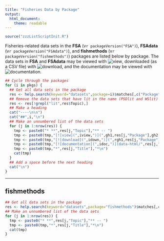 ```yaml
---
title: "Fisheries Data by Package"
output: 
  html_document: 
    theme: readable
---
```


```r
source("zzzListScriptInit.R")
```

Fisheries-related data sets in the **FSA** (v`r packageVersion("FSA")`), **FSAdata** (v`r packageVersion("FSAdata")`), and **fishmethods** (v`r packageVersion("fishmethods")`) packages are listed below by package.  The data sets in **FSA** and **FSAdata** may be viewed with ![view](`r iview`), downloaded (as a CSV file) with ![download](`r idown`), and the documentation may be viewed with ![documentation](`r idoc`).

```r
## Cycle through the packages
for (i in pkgs) {
  ## Get all data sets in the package
  res <- help.search(keyword="datasets",package=i)$matches[,c("Package","Topic","Title")]
  ## Remove the data sets that have lit in the name (PSDlit and WSlit)
  res <- res[!grepl("lit",res$Topic),]
  ## Make a heading
  cat("----\n\n")
  cat("##",i,"\n")
  ## Make an unnumbered list of the data sets
  for (j in 1:nrow(res)) {
    tmp <- paste0("* **",res[j,"Topic"],"** -- ")
    tmp <- paste0(tmp,"[![view](",iview,")](",gh1,res[j,"Package"],gh2,res[j,"Topic"],".csv)  ")
    tmp <- paste0(tmp,"[![download](",idown,")](",rgh1,res[j,"Package"],rgh2,res[j,"Topic"],".csv)  ")
    tmp <- paste0(tmp,"[![documentation](",idoc,")](data-html/",res[j,"Topic"],".html) -- ")
    tmp <- paste0(tmp,"*",res[j,"Title"],"*\n")
    cat(tmp)
  }
  ## Add a space before the next heading
  cat("\n")  
}
```

----

## fishmethods

```r
## Get all data sets in the package
res <- help.search(keyword="datasets",package="fishmethods")$matches[,c("Package","Topic","Title")]
## Make an unnumbered list of the data sets
for (j in 1:nrow(res)) {
  tmp <- paste0("* **",res[j,"Topic"],"** -- ")
  tmp <- paste0(tmp,"*",res[j,"Title"],"*\n")
  cat(tmp)
}
```
